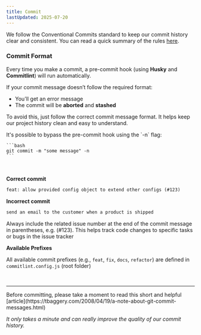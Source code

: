 ```yaml
---
title: Commit
lastUpdated: 2025-07-20
---
```



We follow the Conventional Commits standard to keep our commit history clear and consistent.
You can read a quick summary of the rules [here](https://www.conventionalcommits.org/en/v1.0.0/#summary).

### Commit Format

Every time you make a commit, a pre-commit hook (using **Husky** and **Commitlint**) will run automatically.

If your commit message doesn’t follow the required format:
- You'll get an error message
- The commit will be **aborted** and **stashed**

To avoid this, just follow the correct commit message format. It helps keep our project history clean and easy to understand.
<Aside type="note">
    It's possible to bypass the pre-commit hook using the `-n` flag:

    ```bash
    git commit -m "some message" -n
    ```
</Aside>
<br/>

**Correct commit**

```txt "feat:" "(#123)"
feat: allow provided config object to extend other configs (#123)
```

**Incorrect commit**

```txt
send an email to the customer when a product is shipped
```

<Aside type="note">
    Always include the related issue number at the end of the commit message in parentheses, e.g. (#123).
    This helps track code changes to specific tasks or bugs in the issue tracker
</Aside>


**Available Prefixes**

All available commit prefixes (e.g., `feat`, `fix`, `docs`, `refactor`) are defined in `commitlint.config.js` (root folder)

<br/>

---

<Aside type="note">
Before committing, please take a moment to read this short and helpful [article](https://tbaggery.com/2008/04/19/a-note-about-git-commit-messages.html)

*It only takes a minute and can really improve the quality of our commit history.*
</Aside>